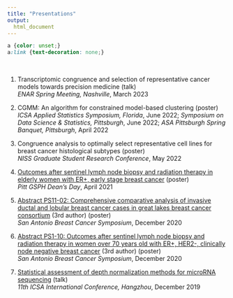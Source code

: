 ```yaml
---
title: "Presentations"
output:
  html_document
---
```


```css
a {color: unset;} 
a:link {text-decoration: none;}
```

<br>

(@) Transcriptomic congruence and selection of representative cancer models towards precision medicine (talk) <br> *ENAR Spring Meeting, Nashville*, March 2023

(@) CGMM: An algorithm for constrained model-based clustering (poster) <br> *ICSA Applied Statistics Symposium, Florida*, June 2022; *Symposium on Data Science \& Statistics, Pittsburgh*, June 2022; *ASA Pittsburgh Spring Banquet, Pittsburgh*, April 2022 

(@) Congruence analysis to optimally select representative cell lines for breast cancer histological subtypes (poster) <br>  *NISS Graduate Student Research Conference*, May 2022

(@) [Outcomes after sentinel lymph node biopsy and radiation therapy in elderly women with ER+, early stage breast cancer](downloads/presentations/2021_deans_day_slnb.pdf) (poster) <br> *Pitt GSPH Dean's Day*, April 2021

(@) [Abstract PS11-02: Comprehensive comparative analysis of invasive ductal and lobular breast cancer cases in great lakes breast cancer consortium](https://aacrjournals.org/cancerres/article/81/4_Supplement/PS11-02/648201/Abstract-PS11-02-Comprehensive-comparative) (3rd author) (poster) <br>  *San Antonio Breast Cancer Symposium*, December 2020 

(@) [Abstract PS1-10: Outcomes after sentinel lymph node biopsy and radiation therapy in women over 70 years old with ER+, HER2-, clinically node negative breast cancer](https://aacrjournals.org/cancerres/article/81/4_Supplement/PS1-10/648032/Abstract-PS1-10-Outcomes-after-sentinel-lymph-node) (3rd author) (poster) <br>  *San Antonio Breast Cancer Symposium*, December 2020

(@) [Statistical assessment of depth normalization methods for microRNA sequencing](downloads/presentations/2019_ICSA_normalization.pdf) (talk) <br> *11th ICSA International Conference, Hangzhou*, December 2019
